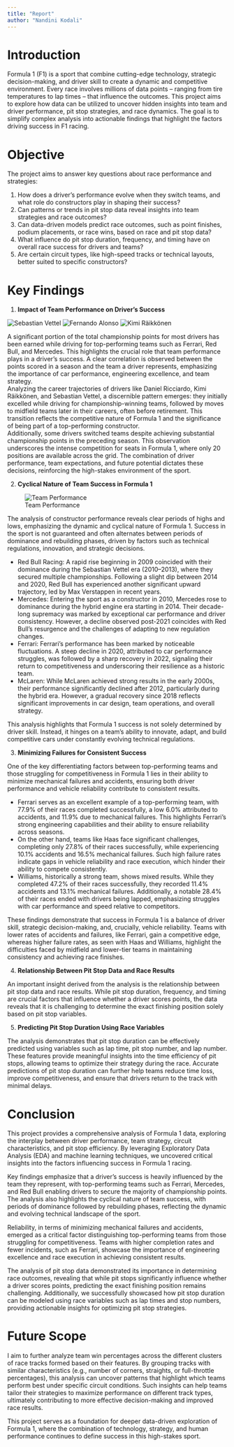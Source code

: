 ```yaml
---
title: "Report"
author: "Nandini Kodali"
---
```


# Introduction

Formula 1 (F1) is a sport that combine cutting-edge technology, strategic decision-making, and driver skill to create a dynamic and competitive environment. Every race involves millions of data points – ranging from tire temperatures to lap times – that influence the outcomes. This project aims to explore how data can be utilized to uncover hidden insights into team and driver performance, pit stop strategies, and race dynamics. The goal is to simplify complex analysis into actionable findings that highlight the factors driving success in F1 racing. 

# Objective

The project aims to answer key questions about race performance and strategies:

1.	How does a driver’s performance evolve when they switch teams, and what role do constructors play in shaping their success?
2.	Can patterns or trends in pit stop data reveal insights into team strategies and race outcomes?
3.	Can data-driven models predict race outcomes, such as point finishes, podium placements, or race wins, based on race and pit stop data?
4.	What influence do pit stop duration, frequency, and timing have on overall race success for drivers and teams?
5.	Are certain circuit types, like high-speed tracks or technical layouts, better suited to specific constructors?


# Key Findings

1.	**Impact of Team Performance on Driver’s Success**

![Sebastian Vettel](../../data/eda/PointsOverSeason_Drivers/seb.png)
![Fernando Alonso](../../data/eda/PointsOverSeason_Drivers/alonso.png)
![Kimi Räikkönen](../../data/eda/PointsOverSeason_Drivers/kimi.png)

A significant portion of the total championship points for most drivers has been earned while driving for top-performing teams such as Ferrari, Red Bull, and Mercedes. This highlights the crucial role that team performance plays in a driver’s success. A clear correlation is observed between the points scored in a season and the team a driver represents, emphasizing the importance of car performance, engineering excellence, and team strategy.\
Analyzing the career trajectories of drivers like Daniel Ricciardo, Kimi Räikkönen, and Sebastian Vettel, a discernible pattern emerges: they initially excelled while driving for championship-winning teams, followed by moves to midfield teams later in their careers, often before retirement. This transition reflects the competitive nature of Formula 1 and the significance of being part of a top-performing constructor.\
Additionally, some drivers switched teams despite achieving substantial championship points in the preceding season. This observation underscores the intense competition for seats in Formula 1, where only 20 positions are available across the grid. The combination of driver performance, team expectations, and future potential dictates these decisions, reinforcing the high-stakes environment of the sport.

2.	**Cyclical Nature of Team Success in Formula 1**

![Team Performance](../data/eda/team_points.png)

The analysis of constructor performance reveals clear periods of highs and lows, emphasizing the dynamic and cyclical nature of Formula 1. Success in the sport is not guaranteed and often alternates between periods of dominance and rebuilding phases, driven by factors such as technical regulations, innovation, and strategic decisions.

- Red Bull Racing: A rapid rise beginning in 2009 coincided with their dominance during the Sebastian Vettel era (2010–2013), where they secured multiple championships. Following a slight dip between 2014 and 2020, Red Bull has experienced another significant upward trajectory, led by Max Verstappen in recent years.
- Mercedes: Entering the sport as a constructor in 2010, Mercedes rose to dominance during the hybrid engine era starting in 2014. Their decade-long supremacy was marked by exceptional car performance and driver consistency. However, a decline observed post-2021 coincides with Red Bull’s resurgence and the challenges of adapting to new regulation changes.
- Ferrari: Ferrari’s performance has been marked by noticeable fluctuations. A steep decline in 2020, attributed to car performance struggles, was followed by a sharp recovery in 2022, signaling their return to competitiveness and underscoring their resilience as a historic team.
- McLaren: While McLaren achieved strong results in the early 2000s, their performance significantly declined after 2012, particularly during the hybrid era. However, a gradual recovery since 2018 reflects significant improvements in car design, team operations, and overall strategy.
  
This analysis highlights that Formula 1 success is not solely determined by driver skill. Instead, it hinges on a team’s ability to innovate, adapt, and build competitive cars under constantly evolving technical regulations. 

3. **Minimizing Failures for Consistent Success**
   
One of the key differentiating factors between top-performing teams and those struggling for competitiveness in Formula 1 lies in their ability to minimize mechanical failures and accidents, ensuring both driver performance and vehicle reliability contribute to consistent results.

- Ferrari serves as an excellent example of a top-performing team, with 77.9% of their races completed successfully, a low 6.0% attributed to accidents, and 11.9% due to mechanical failures. This highlights Ferrari's strong engineering capabilities and their ability to ensure reliability across seasons.
- On the other hand, teams like Haas face significant challenges, completing only 27.8% of their races successfully, while experiencing 10.1% accidents and 16.5% mechanical failures. Such high failure rates indicate gaps in vehicle reliability and race execution, which hinder their ability to compete consistently.
- Williams, historically a strong team, shows mixed results. While they completed 47.2% of their races successfully, they recorded 11.4% accidents and 13.1% mechanical failures. Additionally, a notable 28.4% of their races ended with drivers being lapped, emphasizing struggles with car performance and speed relative to competitors.

These findings demonstrate that success in Formula 1 is a balance of driver skill, strategic decision-making, and, crucially, vehicle reliability. Teams with lower rates of accidents and failures, like Ferrari, gain a competitive edge, whereas higher failure rates, as seen with Haas and Williams, highlight the difficulties faced by midfield and lower-tier teams in maintaining consistency and achieving race finishes.


4.	**Relationship Between Pit Stop Data and Race Results**

An important insight derived from the analysis is the relationship between pit stop data and race results. While pit stop duration, frequency, and timing are crucial factors that influence whether a driver scores points, the data reveals that it is challenging to determine the exact finishing position solely based on pit stop variables.

5.	**Predicting Pit Stop Duration Using Race Variables**

The analysis demonstrates that pit stop duration can be effectively predicted using variables such as lap time, pit stop number, and lap number. These features provide meaningful insights into the time efficiency of pit stops, allowing teams to optimize their strategy during the race. Accurate predictions of pit stop duration can further help teams reduce time loss, improve competitiveness, and ensure that drivers return to the track with minimal delays.

# Conclusion

This project provides a comprehensive analysis of Formula 1 data, exploring the interplay between driver performance, team strategy, circuit characteristics, and pit stop efficiency. By leveraging Exploratory Data Analysis (EDA) and machine learning techniques, we uncovered critical insights into the factors influencing success in Formula 1 racing.

Key findings emphasize that a driver’s success is heavily influenced by the team they represent, with top-performing teams such as Ferrari, Mercedes, and Red Bull enabling drivers to secure the majority of championship points. The analysis also highlights the cyclical nature of team success, with periods of dominance followed by rebuilding phases, reflecting the dynamic and evolving technical landscape of the sport.

Reliability, in terms of minimizing mechanical failures and accidents, emerged as a critical factor distinguishing top-performing teams from those struggling for competitiveness. Teams with higher completion rates and fewer incidents, such as Ferrari, showcase the importance of engineering excellence and race execution in achieving consistent results.

The analysis of pit stop data demonstrated its importance in determining race outcomes, revealing that while pit stops significantly influence whether a driver scores points, predicting the exact finishing position remains challenging. Additionally, we successfully showcased how pit stop duration can be modeled using race variables such as lap times and stop numbers, providing actionable insights for optimizing pit stop strategies.

# Future Scope

I aim to further analyze team win percentages across the different clusters of race tracks formed based on their features. By grouping tracks with similar characteristics (e.g., number of corners, straights, or full-throttle percentages), this analysis can uncover patterns that highlight which teams perform best under specific circuit conditions. Such insights can help teams tailor their strategies to maximize performance on different track types, ultimately contributing to more effective decision-making and improved race results.

This project serves as a foundation for deeper data-driven exploration of Formula 1, where the combination of technology, strategy, and human performance continues to define success in this high-stakes sport.